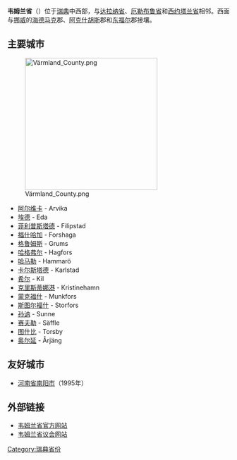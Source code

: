 {{Infobox Sweden lon
| 名称 = 韦姆兰省
| 瑞典语名称 = Värmlands län
| 徽章 = 
| 地图 = Svcmap_varmland.png
| 代码 = S
| 首府 = 卡尔斯塔德
| 面积 = 17583
| 面积排名 = 8
| 水域面积 = 
| 人口 = 273,489
| population_as_of = （2006-12-31[http://www.scb.se/Pages/TableAndChart____193256.aspx]）
| 人口排名 = 11
| 人口密度 = 16
| 建立时间 = 1779
}}
'''韦姆兰省'''（{{lang-sv|Värmlands län}}）位于[[瑞典|瑞典]]中西部，与[[达拉纳省|达拉纳省]]、[[厄勒布鲁省|厄勒布鲁省]]和[[西约塔兰省|西约塔兰省]]相邻。西面与[[挪威|挪威]]的[[海德马克|海德马克]]郡、[[阿克什胡斯|阿克什胡斯]]郡和[[东福尔|东福尔]]郡接壤。

== 主要城市 ==
[[File:Värmland_County.png|300px]]
* [[阿尔维卡|阿尔维卡]] - Arvika
* [[埃德|埃德]] - Eda
* [[菲利普斯塔德|菲利普斯塔德]] - Filipstad
* [[福什哈加|福什哈加]] - Forshaga
* [[格鲁姆斯|格鲁姆斯]] - Grums
* [[哈格弗尔|哈格弗尔]] - Hagfors
* [[哈马勒|哈马勒]] - Hammarö
* [[卡尔斯塔德|卡尔斯塔德]] - Karlstad
* [[希尔|希尔]] - Kil
* [[克里斯蒂娜港|克里斯蒂娜港]] - Kristinehamn
* [[蒙克福什|蒙克福什]] - Munkfors
* [[斯图尔福什|斯图尔福什]] - Storfors
* [[孙讷市|孙讷]] - Sunne
* [[赛夫勒|赛夫勒]] - Säffle
* [[图什比|图什比]] - Torsby
* [[奥尔延|奥尔延]] - Årjäng

== 友好城市 ==

* {{flag|PRC}}[[河南省|河南省]][[南阳市|南阳市]]（1995年）





== 外部链接 ==
* [http://www.s.lst.se/ 韦姆兰省官方网站]
* [http://www.liv.se/ 韦姆兰省议会网站]

{{Swedish Counties}}
{{normdaten}}
{{sweden-geo-stub}}

[[Category:瑞典省份|Category:瑞典省份]]